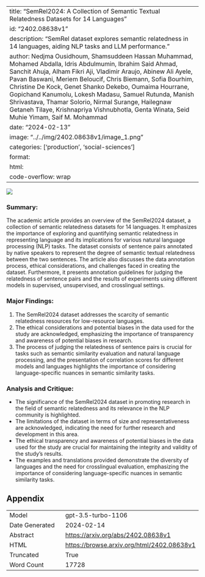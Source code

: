
---
title: "SemRel2024: A Collection of Semantic Textual Relatedness Datasets for 14 Languages"
id: "2402.08638v1"
description: "SemRel dataset explores semantic relatedness in 14 languages, aiding NLP tasks and LLM performance."
author: Nedjma Ousidhoum, Shamsuddeen Hassan Muhammad, Mohamed Abdalla, Idris Abdulmumin, Ibrahim Said Ahmad, Sanchit Ahuja, Alham Fikri Aji, Vladimir Araujo, Abinew Ali Ayele, Pavan Baswani, Meriem Beloucif, Chris Biemann, Sofia Bourhim, Christine De Kock, Genet Shanko Dekebo, Oumaima Hourrane, Gopichand Kanumolu, Lokesh Madasu, Samuel Rutunda, Manish Shrivastava, Thamar Solorio, Nirmal Surange, Hailegnaw Getaneh Tilaye, Krishnapriya Vishnubhotla, Genta Winata, Seid Muhie Yimam, Saif M. Mohammad
date: "2024-02-13"
image: "../../img/2402.08638v1/image_1.png"
categories: ['production', 'social-sciences']
format:
  html:
    code-overflow: wrap
---

![](../../img/2402.08638v1/image_1.png)

### Summary:
The academic article provides an overview of the SemRel2024 dataset, a collection of semantic relatedness datasets for 14 languages. It emphasizes the importance of exploring and quantifying semantic relatedness in representing language and its implications for various natural language processing (NLP) tasks. The dataset consists of sentence pairs annotated by native speakers to represent the degree of semantic textual relatedness between the two sentences. The article also discusses the data annotation process, ethical considerations, and challenges faced in creating the dataset. Furthermore, it presents annotation guidelines for judging the relatedness of sentence pairs and the results of experiments using different models in supervised, unsupervised, and crosslingual settings.

### Major Findings:
1. The SemRel2024 dataset addresses the scarcity of semantic relatedness resources for low-resource languages.
2. The ethical considerations and potential biases in the data used for the study are acknowledged, emphasizing the importance of transparency and awareness of potential biases in research.
3. The process of judging the relatedness of sentence pairs is crucial for tasks such as semantic similarity evaluation and natural language processing, and the presentation of correlation scores for different models and languages highlights the importance of considering language-specific nuances in semantic similarity tasks.

### Analysis and Critique:
- The significance of the SemRel2024 dataset in promoting research in the field of semantic relatedness and its relevance in the NLP community is highlighted.
- The limitations of the dataset in terms of size and representativeness are acknowledged, indicating the need for further research and development in this area.
- The ethical transparency and awareness of potential biases in the data used for the study are crucial for maintaining the integrity and validity of the study's results.
- The examples and translations provided demonstrate the diversity of languages and the need for crosslingual evaluation, emphasizing the importance of considering language-specific nuances in semantic similarity tasks.

## Appendix

|          |          |
|----------|----------|
| Model     | gpt-3.5-turbo-1106       |
| Date Generated     | 2024-02-14       |
| Abstract | [https://arxiv.org/abs/2402.08638v1](https://arxiv.org/abs/2402.08638v1)        |
| HTML     | [https://browse.arxiv.org/html/2402.08638v1](https://browse.arxiv.org/html/2402.08638v1)       |
| Truncated       | True       |
| Word Count       | 17728       |